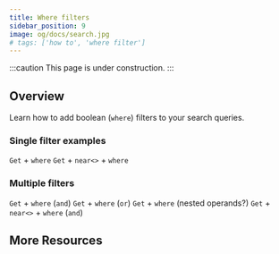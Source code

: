 ```yaml
---
title: Where filters
sidebar_position: 9
image: og/docs/search.jpg
# tags: ['how to', 'where filter']
---
```


:::caution This page is under construction.
:::

## Overview

Learn how to add boolean (`where`) filters to your search queries.

### Single filter examples

`Get` + `where`
`Get` + `near<>` + `where`

### Multiple filters

`Get` + `where` (`and`)
`Get` + `where` (`or`)
`Get` + `where` (nested operands?)
`Get` + `near<>` + `where` (`and`)

## More Resources


<DocsMoreResources />